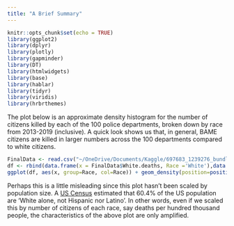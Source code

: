 ```yaml
---
title: "A Brief Summary"
---
```


```r
knitr::opts_chunk$set(echo = TRUE)
library(ggplot2)
library(dplyr)
library(plotly)
library(gapminder)
library(DT)
library(htmlwidgets)
library(base)
library(hablar)
library(tidyr)
library(viridis)
library(hrbrthemes)
```

The plot below is an approximate density histogram for the number of citizens killed by each of the 100 police departments, broken down by race from 2013-2019 (inclusive). A quick look shows us that, in general, BAME citizens are killed in larger numbers across the 100 departments compared to white citizens.

```r
FinalData <- read.csv("~/OneDrive/Documents/Kaggle/697683_1239276_bundle_archive/FinalData.csv",header = TRUE)
df <- rbind(data.frame(x = FinalData$White.deaths, Race ='White'),data.frame(x = FinalData$BAME.deaths, Race ='BAME'))
ggplot(df, aes(x, group=Race, col=Race)) + geom_density(position=position_dodge(width = 0)) + xlab('Deaths') + ylab("Density") 
```

Perhaps this is a little misleading since this plot hasn't been scaled by population size. A [US Census](https://www.census.gov/quickfacts/fact/table/US/RHI125218) estimated that 60.4% of the US population are 'White alone, not Hispanic nor Latino'. In other words, even if we scaled this by number of citizens of each race, say deaths per hundred thousand people, the characteristics of the above plot are only amplified. 